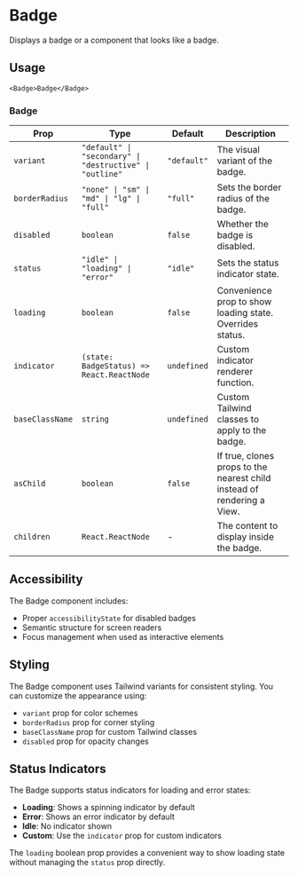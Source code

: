 
# Badge

Displays a badge or a component that looks like a badge.

<Preview component="badge" />

## Usage

```tsx
<Badge>Badge</Badge>
```


### Badge

| Prop            | Type                                                     | Default     | Description                                                             |
| --------------- | -------------------------------------------------------- | ----------- | ----------------------------------------------------------------------- |
| `variant`       | `"default" \| "secondary" \| "destructive" \| "outline"` | `"default"` | The visual variant of the badge.                                        |
| `borderRadius`  | `"none" \| "sm" \| "md" \| "lg" \| "full"`               | `"full"`    | Sets the border radius of the badge.                                    |
| `disabled`      | `boolean`                                                | `false`     | Whether the badge is disabled.                                          |
| `status`        | `"idle" \| "loading" \| "error"`                         | `"idle"`    | Sets the status indicator state.                                        |
| `loading`       | `boolean`                                                | `false`     | Convenience prop to show loading state. Overrides status.               |
| `indicator`     | `(state: BadgeStatus) => React.ReactNode`                | `undefined` | Custom indicator renderer function.                                     |
| `baseClassName` | `string`                                                 | `undefined` | Custom Tailwind classes to apply to the badge.                          |
| `asChild`       | `boolean`                                                | `false`     | If true, clones props to the nearest child instead of rendering a View. |
| `children`      | `React.ReactNode`                                        | -           | The content to display inside the badge.                                |

## Accessibility

The Badge component includes:

- Proper `accessibilityState` for disabled badges
- Semantic structure for screen readers
- Focus management when used as interactive elements

## Styling

The Badge component uses Tailwind variants for consistent styling. You can customize the appearance using:

- `variant` prop for color schemes
- `borderRadius` prop for corner styling
- `baseClassName` prop for custom Tailwind classes
- `disabled` prop for opacity changes

## Status Indicators

The Badge supports status indicators for loading and error states:

- **Loading**: Shows a spinning indicator by default
- **Error**: Shows an error indicator by default
- **Idle**: No indicator shown
- **Custom**: Use the `indicator` prop for custom indicators

The `loading` boolean prop provides a convenient way to show loading state without managing the `status` prop directly.
